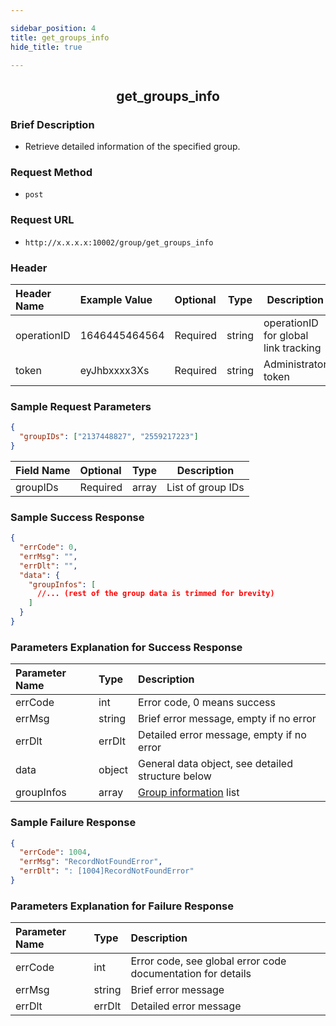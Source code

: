 ```yaml
---

sidebar_position: 4
title: get_groups_info
hide_title: true

---
```


<center>

## get_groups_info

</center>

### Brief Description
- Retrieve detailed information of the specified group.
### Request Method
- `post` 
### Request URL
- `http://x.x.x.x:10002/group/get_groups_info` 


### Header
|Header Name|Example Value|Optional|Type|Description|
|:----    |:-------    |:--- |---|------      |
|operationID|1646445464564|Required|string|operationID for global link tracking|
|token|eyJhbxxxx3Xs|Required|string|Administrator token|


### Sample Request Parameters


```json
{
  "groupIDs": ["2137448827", "2559217223"]
}
```
|Field Name|Optional|Type|Description|
|:----    |:-------    |:--- |---|
|groupIDs|Required|array|List of group IDs|
### Sample Success Response


```json
{
  "errCode": 0,
  "errMsg": "",
  "errDlt": "",
  "data": {
    "groupInfos": [
      //... (rest of the group data is trimmed for brevity)
    ]
  }
}
```
### Parameters Explanation for Success Response


|Parameter Name|Type|Description|
|:----    |:-------    |:--- |
|errCode|int|Error code, 0 means success|
|errMsg|string|Brief error message, empty if no error|
|errDlt|errDlt|Detailed error message, empty if no error|
|data|object|General data object, see detailed structure below|
|groupInfos|array|[Group information](docs/restapi/commonFields.mdx#groupinfo) list|
### Sample Failure Response


```json
{
  "errCode": 1004,
  "errMsg": "RecordNotFoundError",
  "errDlt": ": [1004]RecordNotFoundError"
}

```
### Parameters Explanation for Failure Response


|Parameter Name|Type|Description|
|:----    |:-------    |:--- |
|errCode|int|Error code, see global error code documentation for details|
|errMsg|string|Brief error message|
|errDlt|errDlt|Detailed error message|